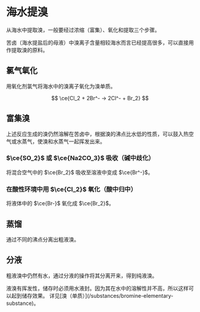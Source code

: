 
# 海水提溴

<div style={{ height: "500px" }}>
  <ReactFlow
    nodes={[
      {
        id: "1",
        data: { label: "海水" },
        position: { x: 100, y: 20 },
      },
      {
        id: "2",
        data: { label: "苦卤" },
        position: { x: 100, y: 100 },
      },
      {
        id: "3",
        data: { label: "含溴的苦卤" },
        position: { x: 100, y: 180 },
      },
      {
        id: "4",
        data: { label: "含溴的空气" },
        position: { x: 100, y: 260 },
      },
      {
        id: "5",
        data: { label: "粗溴" },
        position: { x: 100, y: 340 },
      },
    ]}
    edges={[
      { id: "1-2", source: "1", target: "2", label: "提取粗盐" },
      { id: "2-3", source: "2", target: "3", label: "硫酸酸化 氯气氧化" },
      { id: "3-4", source: "3", target: "4", label: "热空气吹出" },
      { id: "4-5", source: "4", target: "5", label: "冷凝" },
    ]}
    fitView
  >
    <Background />
    <Controls />
  </ReactFlow>
</div>

从海水中提取溴，一般要经过浓缩（富集）、氧化和提取三个步骤。

苦卤（海水提盐后的母液）中溴离子含量相较海水而言已经提高很多，可以直接用作提取溴的原料。

## 氯气氧化

用氧化剂氯气将海水中的溴离子氧化为溴单质。

$$
\ce{Cl_2 + 2Br^- -> 2Cl^- + Br_2}
$$

## 富集溴

上述反应生成的溴仍然溶解在苦卤中，根据溴的沸点比水低的性质，可以鼓入热空气或水蒸气，使溴和水蒸气一起挥发出来。

### $\ce{SO_2}$ 或 $\ce{Na2CO_3}$ 吸收（碱中歧化）

将混合空气中的 $\ce{Br_2}$ 吸收至溶液中变成 $\ce{Br^-}$。

### 在酸性环境中用 $\ce{Cl_2}$ 氧化（酸中归中）

将液体中的 $\ce{Br-}$ 氧化成 $\ce{Br_2}$。

## 蒸馏

通过不同的沸点分离出粗液溴。

## 分液

粗液溴中仍然有水，通过分液的操作将其分离开来，得到纯液溴。

<Callout type="warning">
  液溴有挥发性，储存时必须用水液封。因为其在水中的溶解性并不高，所以这样可以起到储存效果。
  详见[溴（单质）](/substances/bromine-elementary-substance)。
</Callout>
